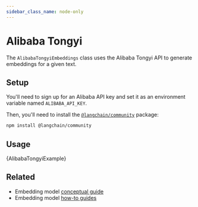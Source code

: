 ```yaml
---
sidebar_class_name: node-only
---
```


# Alibaba Tongyi

The `AlibabaTongyiEmbeddings` class uses the Alibaba Tongyi API to generate embeddings for a given text.

## Setup

You'll need to sign up for an Alibaba API key and set it as an environment variable named `ALIBABA_API_KEY`.

Then, you'll need to install the [`@langchain/community`](https://www.npmjs.com/package/@langchain/community) package:


<IntegrationInstallTooltip></IntegrationInstallTooltip>

```bash npm2yarn
npm install @langchain/community
```

## Usage


<CodeBlock language="typescript">{AlibabaTongyiExample}</CodeBlock>


## Related

- Embedding model [conceptual guide](/docs/concepts/#embedding-models)
- Embedding model [how-to guides](/docs/how_to/#embedding-models)
